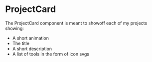 

<Meta title="Project Card" component={ProjectCard} />


# ProjectCard

The ProjectCard component is meant to showoff each of my
projects showing:
- A short animation
- The title
- A short description
- A list of tools in the form of icon svgs